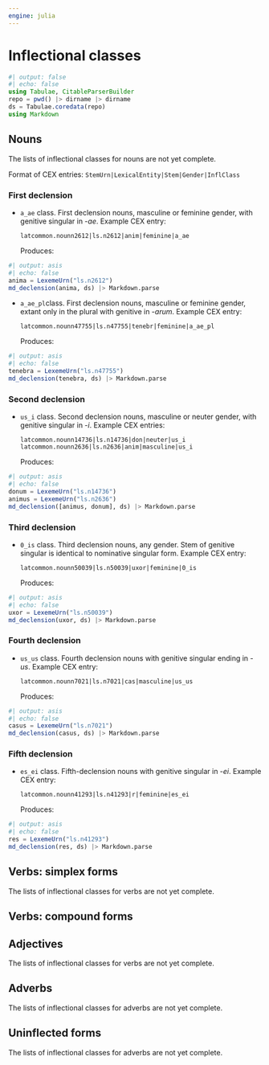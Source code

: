 ```yaml
---
engine: julia
---
```


# Inflectional classes

```julia
#| output: false
#| echo: false
using Tabulae, CitableParserBuilder
repo = pwd() |> dirname |> dirname
ds = Tabulae.coredata(repo)
using Markdown
```




## Nouns

::: {.callout-caution title="Contents in progress"}
The lists of inflectional classes for nouns are not yet complete.
:::

Format of CEX entries:
    `StemUrn|LexicalEntity|Stem|Gender|InflClass`



### First declension

- `a_ae` class. First declension nouns, masculine or feminine gender, with genitive singular in -*ae*. Example CEX entry:

    `latcommon.nounn2612|ls.n2612|anim|feminine|a_ae`


    Produces:


```julia
#| output: asis
#| echo: false
anima = LexemeUrn("ls.n2612")
md_declension(anima, ds) |> Markdown.parse
```


- `a_ae_pl`class. First declension nouns, masculine or feminine gender, extant only in the plural with genitive in -*arum*. Example CEX entry:

    `latcommon.nounn47755|ls.n47755|tenebr|feminine|a_ae_pl`


    Produces:

```julia
#| output: asis
#| echo: false
tenebra = LexemeUrn("ls.n47755")
md_declension(tenebra, ds) |> Markdown.parse
```


### Second declension

- `us_i` class. Second declension nouns, masculine or neuter gender, with genitive singular in -*i*. Example CEX entries:

    `latcommon.nounn14736|ls.n14736|don|neuter|us_i`
    `latcommon.nounn2636|ls.n2636|anim|masculine|us_i`

    Produces:

```julia
#| output: asis
#| echo: false
donum = LexemeUrn("ls.n14736")
animus = LexemeUrn("ls.n2636")
md_declension([animus, donum], ds) |> Markdown.parse
```


### Third declension

- `0_is` class. Third declension nouns, any gender. Stem of genitive singular is identical to nominative singular form. Example CEX entry:

    `latcommon.nounn50039|ls.n50039|uxor|feminine|0_is`

    Produces:

```julia
#| output: asis
#| echo: false
uxor = LexemeUrn("ls.n50039")
md_declension(uxor, ds) |> Markdown.parse
```

### Fourth declension 

- `us_us` class. Fourth declension nouns with genitive singular ending in -*us*. Example CEX entry:


    `latcommon.nounn7021|ls.n7021|cas|masculine|us_us`

    Produces:


```julia
#| output: asis
#| echo: false
casus = LexemeUrn("ls.n7021")
md_declension(casus, ds) |> Markdown.parse
```



### Fifth declension

- `es_ei` class. Fifth-declension nouns with genitive singular in -*ei*. Example CEX entry:

    `latcommon.nounn41293|ls.n41293|r|feminine|es_ei`

    Produces:


```julia
#| output: asis
#| echo: false
res = LexemeUrn("ls.n41293")
md_declension(res, ds) |> Markdown.parse
```


## Verbs: simplex forms

::: {.callout-caution title="Contents in progress"}
The lists of inflectional classes for verbs are not yet complete.
:::

## Verbs: compound forms



## Adjectives


::: {.callout-caution title="Contents in progress"}
The lists of inflectional classes for verbs are not yet complete.
:::

## Adverbs

::: {.callout-caution title="Contents in progress"}
The lists of inflectional classes for adverbs are not yet complete.
:::


## Uninflected forms

::: {.callout-caution title="Contents in progress"}
The lists of inflectional classes for adverbs are not yet complete.
:::
